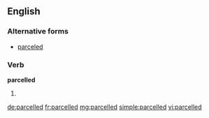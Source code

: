 ==English==

===Alternative forms===
* [[parceled]]

===Verb===
'''parcelled'''

# {{context|British}} {{en-past of|parcel}}

[[de:parcelled]]
[[fr:parcelled]]
[[mg:parcelled]]
[[simple:parcelled]]
[[vi:parcelled]]